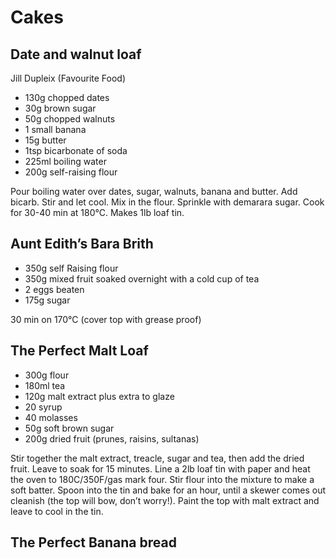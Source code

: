 # Cakes

## Date and walnut loaf 
Jill Dupleix (Favourite Food)

* 130g chopped dates
* 30g brown sugar
* 50g chopped walnuts
* 1 small banana
* 15g butter
* 1tsp bicarbonate of soda
* 225ml boiling water
* 200g self-raising flour

Pour boiling water over dates, sugar, walnuts, banana and butter. Add bicarb. Stir and let cool. Mix in the flour. Sprinkle with demarara sugar. Cook for 30-40 min at 180°C. Makes 1lb loaf tin.

## Aunt Edith's Bara Brith

* 350g self Raising flour
* 350g mixed fruit soaked overnight with a cold cup of tea
* 2 eggs beaten
* 175g sugar

30 min on 170°C (cover top with grease proof)

## The Perfect Malt Loaf

* 300g flour
* 180ml tea
* 120g malt extract plus extra to glaze
* 20 syrup
* 40 molasses
* 50g soft brown sugar
* 200g dried fruit (prunes, raisins, sultanas) 


Stir together the malt extract, treacle, sugar and tea, then add the dried fruit. Leave to soak for 15 minutes.
Line a 2lb loaf tin with paper and heat the oven to 180C/350F/gas mark four.
Stir flour into the mixture to make a soft batter. Spoon into the tin and bake for an hour, until a skewer comes out cleanish (the top will bow, don't worry!).
Paint the top with malt extract and leave to cool in the tin.

## The Perfect Banana bread